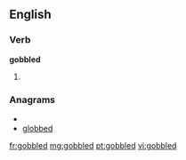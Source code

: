 ==English==

===Verb===
'''gobbled'''

# {{past of|[[gobble]]}}

===Anagrams===
* {{alphagram|bbdeglo}}
* [[globbed#English|globbed]]

[[fr:gobbled]]
[[mg:gobbled]]
[[pt:gobbled]]
[[vi:gobbled]]